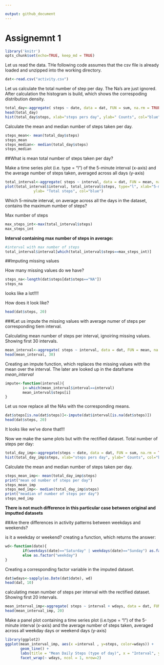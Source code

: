 ```yaml
---

output: github_document
---
```


Assignemnt 1
=================================

```r
library('knitr')
opts_chunk$set(echo=TRUE, keep_md = TRUE)
```

Let us read the data. THe following code assumes that the csv file is already loaded and unzipped into the working directory. 

```r
dat<-read.csv("activity.csv")
```
Let us calculate the total number of step per day. The Na's are just ignored. 
After calculation the histogram is build, which shows the correspoding distribution density.
```r
total_day<-aggregate( steps ~ date, data = dat, FUN = sum, na.rm = TRUE)
head(total_day)
hist(total_day$steps, xlab="steps pers day", ylab=" Counts", col="blue", breaks=20)
```

Calculate the mean and median number of steps taken per day. 
```r
steps_mean<- mean(total_day$steps)
steps_mean
steps_median<- median(total_day$steps)
steps_median
```
##What is mean total number of steps taken per day?

Make a time series plot (i.e. type = "l") of the 5-minute interval (x-axis) and the average number of steps taken, averaged across all days (y-axis)

```r
total_interval<-aggregate( steps ~ interval, data = dat, FUN = mean, na.rm = TRUE)
plot(total_interval$interval, total_interval$steps, type="l", xlab="5-min interval", 
             ylab= "Total steps", col="blue")
```

Which 5-minute interval, on average across all the days in the dataset, contains the maximum number of steps?

Max number of steps
```r
max_steps_int<-max(total_interval$steps)
max_steps_int
```
**Interval containing max number of steps in average:**
```r
#interval with max number of steps
total_interval$interval[which(total_interval$steps==max_steps_int)]
```
##Imputing missing values


How many missing values do we have?
```r
steps_na<-length(dat$steps[dat$steps=="NA"])
steps_na
```

looks like a lot!!!!

How does it look like?
```r
head(dat$steps, 20)
```

###Let us impute the missing values with average numer of steps per corresponding tiem interval. 

Calculating mean number of steps per interval, ignoiring missing values. Showing first 30 intervals. 

```r
mean_interval<-aggregate( steps ~ interval, data = dat, FUN = mean, na.rm = TRUE)
head(mean_interval, 30)
```
Creating an impute function, which replaces the missing values with the mean over the interval. The later are looked up in the dataframe *mean_interval*
```r
impute<-function(interval){
        i<-which(mean_interval$interval==interval) 
        mean_interval$steps[i]
}
```
Let us now replace all the NAs with the corresponding means. 
```r
dat$steps[is.na(dat$steps)]<-impute(dat$interval[is.na(dat$steps)])
head(dat$steps, 20)
```
It looks like we've done that!!!

Now we make the same plots but with the rectified dataset. 
Total number of steps per day:
```r
total_day_imp<-aggregate(steps ~ date, data = dat, FUN = sum, na.rm = TRUE)
hist(total_day_imp$steps, xlab="steps pers day", ylab=" Counts", col="blue", breaks=20)
```

Calculate the mean and median number of steps taken per day. 
```r
steps_mean_imp<- mean(total_day_imp$steps)
print("mean od number of steps per day")
steps_mean_imp
steps_med_imp<- median(total_day_imp$steps)
print("meadian of number of steps per day")
steps_med_imp
```

**There is not much difference in this particular case between original and imputted datasets**


##Are there differences in activity patterns between weekdays and weekends?


is it a weekday or weekend? creating a function, which returns the answer:
```r
wd<-function(date){
        if(weekdays(date)=="Saturday" | weekdays(date)=="Sunday") as.factor("weekend")
        else as.factor("weekday")
}
```

Creating a corresponding factor variable in the imputed dataset. 
```r
dat$wdays<-sapply(as.Date(dat$date), wd)
head(dat, 10)
```

calculating mean number of steps per interval with the rectified dataset. Showing first 20 intervals. 

```r
mean_interval_imp<-aggregate( steps ~ interval + wdays, data = dat, FUN = mean, na.rm = TRUE)
head(mean_interval_imp, 20)
```

Make a panel plot containing a time series plot (i.e.type = "l") of the 5-minute interval (x-axis) and the average number of steps taken, averaged across all weekday days or weekend days (y-axis)

```r
library(ggplot2)
ggplot(mean_interval_imp, aes(x =interval , y=steps, color=wdays)) +
       geom_line() +
       labs(title = "Mean Daily Steps (type of day)", x = "Interval", y = "Total Number of Steps") +
       facet_wrap(~ wdays, ncol = 1, nrow=2)
```
